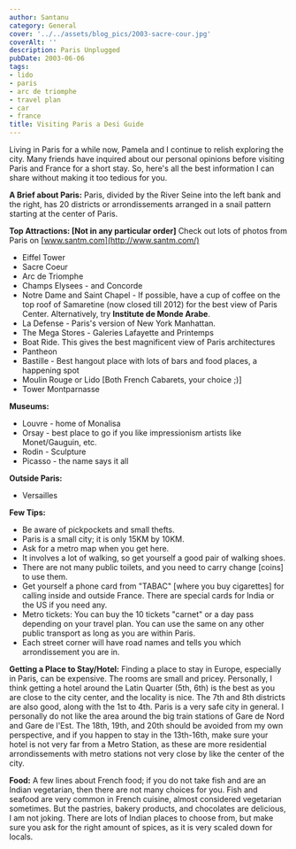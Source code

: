 ```yaml
---
author: Santanu
category: General
cover: '../../assets/blog_pics/2003-sacre-cour.jpg'
coverAlt: ''
description: Paris Unplugged
pubDate: 2003-06-06
tags:
- lido
- paris
- arc de triomphe
- travel plan
- car
- france
title: Visiting Paris a Desi Guide
---
```

Living in Paris for a while now, Pamela and I continue to relish exploring the city. Many friends have inquired about our personal opinions before visiting Paris and France for a short stay. So, here's all the best information I can share without making it too tedious for you.

**A Brief about Paris:** Paris, divided by the River Seine into the left bank and the right, has 20 districts or arrondissements arranged in a snail pattern starting at the center of Paris.

**Top Attractions: [Not in any particular order]**
Check out lots of photos from Paris on [www.santm.com](http://www.santm.com/)

-  Eiffel Tower
-  Sacre Coeur
-  Arc de Triomphe
-  Champs Elysees - and Concorde
-  Notre Dame and Saint Chapel - If possible, have a cup of coffee on the top roof of Samaretine (now closed till 2012) for the best view of Paris Center. Alternatively, try **Institute de Monde Arabe**.
- La Defense - Paris's version of New York Manhattan.
- The Mega Stores - Galeries Lafayette and Printemps
- Boat Ride. This gives the best magnificent view of Paris architectures
- Pantheon
- Bastille - Best hangout place with lots of bars and food places, a happening spot
- Moulin Rouge or Lido [Both French Cabarets, your choice ;)]
- Tower Montparnasse

**Museums:**
-  Louvre - home of Monalisa
-  Orsay - best place to go if you like impressionism artists like Monet/Gauguin, etc.
-  Rodin - Sculpture
-  Picasso - the name says it all

**Outside Paris:**
- Versailles

**Few Tips:**
- Be aware of pickpockets and small thefts.
- Paris is a small city; it is only 15KM by 10KM.
- Ask for a metro map when you get here.
- It involves a lot of walking, so get yourself a good pair of walking shoes.
- There are not many public toilets, and you need to carry change [coins] to use them.
- Get yourself a phone card from "TABAC" [where you buy cigarettes] for calling inside and outside France. There are special cards for India or the US if you need any.
- Metro tickets: You can buy the 10 tickets "carnet" or a day pass depending on your travel plan. You can use the same on any other public transport as long as you are within Paris.
- Each street corner will have road names and tells you which arrondissement you are in.

**Getting a Place to Stay/Hotel:**
Finding a place to stay in Europe, especially in Paris, can be expensive. The rooms are small and pricey. Personally, I think getting a hotel around the Latin Quarter (5th, 6th) is the best as you are close to the city center, and the locality is nice. The 7th and 8th districts are also good, along with the 1st to 4th. Paris is a very safe city in general. I personally do not like the area around the big train stations of Gare de Nord and Gare de l'Est. The 18th, 19th, and 20th should be avoided from my own perspective, and if you happen to stay in the 13th-16th, make sure your hotel is not very far from a Metro Station, as these are more residential arrondissements with metro stations not very close by like the center of the city.

**Food:**
A few lines about French food; if you do not take fish and are an Indian vegetarian, then there are not many choices for you. Fish and seafood are very common in French cuisine, almost considered vegetarian sometimes. But the pastries, bakery products, and chocolates are delicious, I am not joking. There are lots of Indian places to choose from, but make sure you ask for the right amount of spices, as it is very scaled down for locals.
